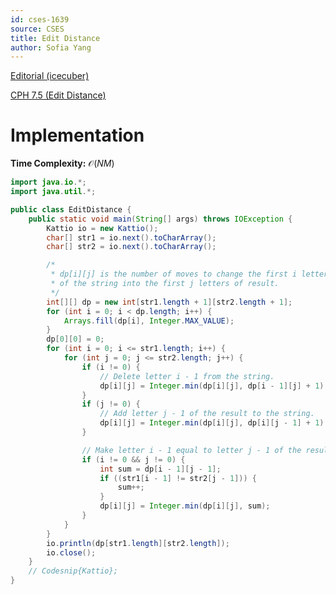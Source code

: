 ```yaml
---
id: cses-1639
source: CSES
title: Edit Distance
author: Sofia Yang
---
```


[Editorial (icecuber)](https://codeforces.com/blog/entry/70018)

[CPH 7.5 (Edit Distance)](https://usaco.guide/CPH.pdf#page=84)

# Implementation
**Time Complexity:** $\mathcal{O}(NM)$

<LanguageSection>

<JavaSection>

```java
import java.io.*;
import java.util.*;

public class EditDistance {
	public static void main(String[] args) throws IOException {
		Kattio io = new Kattio();
		char[] str1 = io.next().toCharArray();
		char[] str2 = io.next().toCharArray();

		/*
		 * dp[i][j] is the number of moves to change the first i letters
		 * of the string into the first j letters of result.
		 */
		int[][] dp = new int[str1.length + 1][str2.length + 1];
		for (int i = 0; i < dp.length; i++) {
			Arrays.fill(dp[i], Integer.MAX_VALUE);
		}
		dp[0][0] = 0;
		for (int i = 0; i <= str1.length; i++) {
			for (int j = 0; j <= str2.length; j++) {
				if (i != 0) {
					// Delete letter i - 1 from the string.
					dp[i][j] = Integer.min(dp[i][j], dp[i - 1][j] + 1);
				}
				if (j != 0) {
					// Add letter j - 1 of the result to the string.
					dp[i][j] = Integer.min(dp[i][j], dp[i][j - 1] + 1);
				}

				// Make letter i - 1 equal to letter j - 1 of the result.
				if (i != 0 && j != 0) {
					int sum = dp[i - 1][j - 1];
					if ((str1[i - 1] != str2[j - 1])) {
						sum++;
					}
					dp[i][j] = Integer.min(dp[i][j], sum);
				}
			}
		}
		io.println(dp[str1.length][str2.length]);
		io.close();
	}
	// Codesnip{Kattio};
}
```

</JavaSection>

</LanguageSection>
